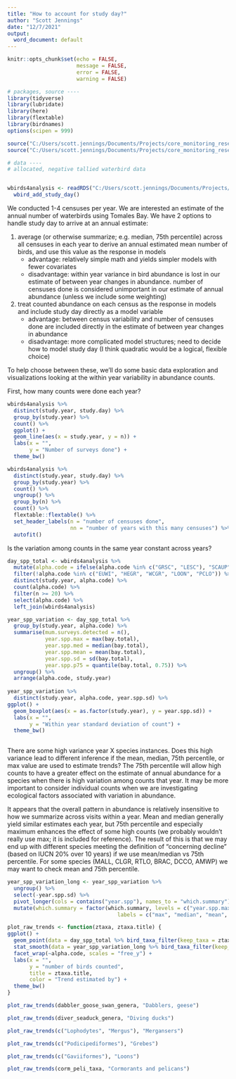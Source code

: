 ```yaml
---
title: "How to account for study day?"
author: "Scott Jennings"
date: "12/7/2021"
output:
  word_document: default
---
```


```r
knitr::opts_chunk$set(echo = FALSE,
                      message = FALSE,
                      error = FALSE,
                      warning = FALSE)
```

```r


# packages, source ----
library(tidyverse)
library(lubridate)
library(here)
library(flextable)
library(birdnames)
options(scipen = 999)

source("C:/Users/scott.jennings/Documents/Projects/core_monitoring_research/water_birds/waterbird_data_work/code/utility/waterbird_utility_functions.r")
source("C:/Users/scott.jennings/Documents/Projects/core_monitoring_research/water_birds/waterbird_analyses/Tomales_waterbird_trends_2020/code/analysis_utilities.r")

# data ----
# allocated, negative tallied waterbird data


wbirds4analysis <- readRDS("C:/Users/scott.jennings/Documents/Projects/core_monitoring_research/water_birds/ACR_waterbird_data_management/data_files/working_rds/new_neg_machine_bay_total") %>% 
  wbird_add_study_day() 

```




We conducted 1-4 censuses per year. We are interested an estimate of the annual number of waterbirds using Tomales Bay. We have 2 options to handle study day to arrive at an annual estimate:  

1. average (or otherwise summarize; e.g. median, 75th percentile) across all censuses in each year to derive an annual estimated mean number of birds, and use this value as the response in models  
    +  advantage: relatively simple math and yields simpler models with fewer covariates  
    +  disadvantage: within year variance in bird abundance is lost in our estimate of between year changes in abundance. number of censuses done is considered unimportant in our estimate of annual abundance (unless we include some weighting)  

2. treat counted abundance on each census as the response in models and include study day directly as a model variable  
    +  advantage: between census variability and number of censuses done are included directly in the estimate of between year changes in abundance  
    +  disadvantage: more complicated model structures; need to decide how to model study day (I think quadratic would be a logical, flexible choice)  



To help choose between these, we'll do some basic data exploration and visualizations looking at the within year variability in abundance counts. 


First, how many counts were done each year?



```r
wbirds4analysis %>% 
  distinct(study.year, study.day) %>% 
  group_by(study.year) %>% 
  count() %>% 
  ggplot() +
  geom_line(aes(x = study.year, y = n)) +
  labs(x = "",
       y = "Number of surveys done") +
  theme_bw()
```

```r
wbirds4analysis %>% 
  distinct(study.year, study.day) %>% 
  group_by(study.year) %>% 
  count() %>% 
  ungroup() %>% 
  group_by(n) %>% 
  count() %>% 
  flextable::flextable() %>% 
  set_header_labels(n = "number of censuses done",
                    nn = "number of years with this many censuses") %>% 
  autofit()
```



Is the variation among counts in the same year constant across years?


```r
day_spp_total <- wbirds4analysis %>% 
  mutate(alpha.code = ifelse(alpha.code %in% c("GRSC", "LESC"), "SCAUP", alpha.code)) %>%
  filter(!alpha.code %in% c("EUWI", "HEGR", "WCGR", "LOON", "PCLO")) %>% 
  distinct(study.year, alpha.code) %>% 
  count(alpha.code) %>% 
  filter(n >= 20) %>% 
  select(alpha.code) %>% 
  left_join(wbirds4analysis)

year_spp_variation <- day_spp_total %>% 
  group_by(study.year, alpha.code) %>% 
  summarise(mum.surveys.detected = n(),
            year.spp.max = max(bay.total),
            year.spp.med = median(bay.total),
            year.spp.mean = mean(bay.total),
            year.spp.sd = sd(bay.total),
            year.spp.p75 = quantile(bay.total, 0.75)) %>% 
  ungroup() %>% 
  arrange(alpha.code, study.year)
  
year_spp_variation %>% 
  distinct(study.year, alpha.code, year.spp.sd) %>% 
ggplot() +
  geom_boxplot(aes(x = as.factor(study.year), y = year.spp.sd)) +
  labs(x = "",
       y = "Within year standard deviation of count") +
  theme_bw()
  
```



There are some high variance year X species instances. Does this high variance lead to different inference if the mean, median, 75th percentile, or max value are used to estimate trends? The 75th percentile will allow high counts to have a greater effect on the estimate of annual abundance for a species when there is high variation among counts that year. It may be more important to consider individual counts when we are investigating ecological factors associated with variation in abundance.

It appears that the overall pattern in abundance is relatively insensitive to how we summarize across visits within a year. Mean and median generally yield similar estimates each year, but 75th percentile and especially maximum enhances the effect of some high counts (we probably wouldn't really use max; it is included for reference). The result of this is that we may end up with different species meeting the definition of "concerning decline" (based on IUCN 20% over 10 years) if we use mean/median vs 75th percentile. For some species (MALL, CLGR, RTLO, BRAC, DCCO, AMWP) we may want to check mean and 75th percentile.


```r
year_spp_variation_long <- year_spp_variation %>% 
  ungroup() %>% 
  select(-year.spp.sd) %>% 
  pivot_longer(cols = contains("year.spp"), names_to = "which.summary") %>% 
  mutate(which.summary = factor(which.summary, levels = c("year.spp.max", "year.spp.med", "year.spp.mean", "year.spp.p75"), 
                                   labels = c("max", "median", "mean", "75th percentile")))
```


```r
plot_raw_trends <- function(ztaxa, ztaxa.title) {
ggplot() +
  geom_point(data = day_spp_total %>% bird_taxa_filter(keep_taxa = ztaxa), aes(x = study.year, y = bay.total)) +
  stat_smooth(data = year_spp_variation_long %>% bird_taxa_filter(keep_taxa = ztaxa), aes(x = study.year, y = value, color = which.summary), se = FALSE) +
  facet_wrap(~alpha.code, scales = "free_y") +
  labs(x = "",
       y = "number of birds counted",
       title = ztaxa.title,
       color = "Trend estimated by") +
  theme_bw()
}
```

```r

plot_raw_trends(dabbler_goose_swan_genera, "Dabblers, geese")

```


```r

plot_raw_trends(diver_seaduck_genera, "Diving ducks")

```



```r

plot_raw_trends(c("Lophodytes", "Mergus"), "Mergansers")

```


```r

plot_raw_trends(c("Podicipediformes"), "Grebes")

```

```r

plot_raw_trends(c("Gaviiformes"), "Loons")

```

```r

plot_raw_trends(corm_peli_taxa, "Cormorants and pelicans")

```
